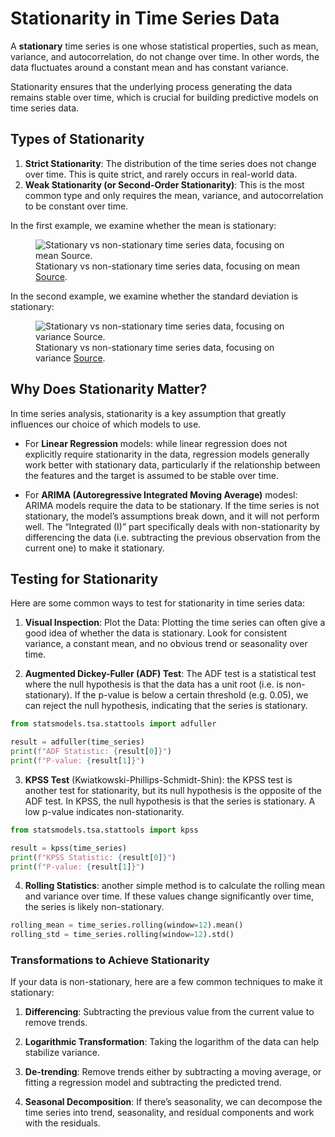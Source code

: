 # Stationarity in Time Series Data


A **stationary** time series is one whose statistical properties, such as mean, variance, and autocorrelation, do not change over time. In other words, the data fluctuates around a constant mean and has constant variance.

Stationarity ensures that the underlying process generating the data remains stable over time, which is crucial for building predictive models on time series data.

## Types of Stationarity


1. **Strict Stationarity**: The distribution of the time series does not change over time. This is quite strict, and rarely occurs in real-world data.
2. **Weak Stationarity (or Second-Order Stationarity)**: This is the most common type and only requires the mean, variance, and autocorrelation to be constant over time.



In the first example, we examine whether the mean is stationary:

![Stationary vs non-stationary time series data, focusing on mean [Source](https://miro.medium.com/v2/1*-ecA_r11hpyIEUJSwBAtAA.png).](../../../images/stationary-data.png)

In the second example, we examine whether the standard deviation is stationary:

![Stationary vs non-stationary time series data, focusing on variance [Source](https://miro.medium.com/v2/1*-ecA_r11hpyIEUJSwBAtAA.png).](../../../images/stationary-data-variance.webp)




## Why Does Stationarity Matter?

In time series analysis, stationarity is a key assumption that greatly influences our choice of which models to use.

  + For **Linear Regression** models: while linear regression does not explicitly require stationarity in the data, regression models generally work better with stationary data, particularly if the relationship between the features and the target is assumed to be stable over time.

  + For **ARIMA (Autoregressive Integrated Moving Average)** modesl: ARIMA models require the data to be stationary. If the time series is not stationary, the model's assumptions break down, and it will not perform well. The "Integrated (I)" part specifically deals with non-stationarity by differencing the data (i.e. subtracting the previous observation from the current one) to make it stationary.

## Testing for Stationarity

Here are some common ways to test for stationarity in time series data:

1. **Visual Inspection**: Plot the Data: Plotting the time series can often give a good idea of whether the data is stationary. Look for consistent variance, a constant mean, and no obvious trend or seasonality over time.

2. **Augmented Dickey-Fuller (ADF) Test**: The ADF test is a statistical test where the null hypothesis is that the data has a unit root (i.e. is non-stationary). If the p-value is below a certain threshold (e.g. 0.05), we can reject the null hypothesis, indicating that the series is stationary.

```python
from statsmodels.tsa.stattools import adfuller

result = adfuller(time_series)
print(f"ADF Statistic: {result[0]}")
print(f"P-value: {result[1]}")
```

3. **KPSS Test** (Kwiatkowski-Phillips-Schmidt-Shin): the KPSS test is another test for stationarity, but its null hypothesis is the opposite of the ADF test. In KPSS, the null hypothesis is that the series is stationary. A low p-value indicates non-stationarity.

```python
from statsmodels.tsa.stattools import kpss

result = kpss(time_series)
print(f"KPSS Statistic: {result[0]}")
print(f"P-value: {result[1]}")
```

4. **Rolling Statistics**: another simple method is to calculate the rolling mean and variance over time. If these values change significantly over time, the series is likely non-stationary.

```python
rolling_mean = time_series.rolling(window=12).mean()
rolling_std = time_series.rolling(window=12).std()
```

### Transformations to Achieve Stationarity

If your data is non-stationary, here are a few common techniques to make it stationary:

1. **Differencing**: Subtracting the previous value from the current value to remove trends.

2. **Logarithmic Transformation**: Taking the logarithm of the data can help stabilize variance.

3. **De-trending**: Remove trends either by subtracting a moving average, or fitting a regression model and subtracting the predicted trend.

4. **Seasonal Decomposition**: If there's seasonality, we can decompose the time series into trend, seasonality, and residual components and work with the residuals.
